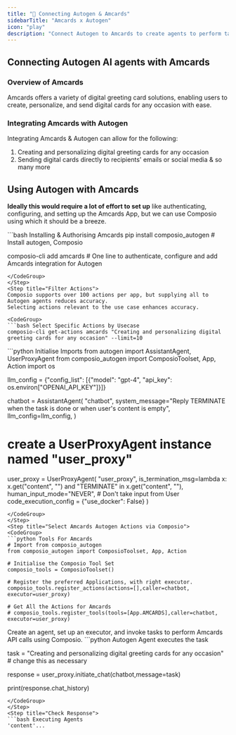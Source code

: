 ```yaml
---
title: "🚀 Connecting Autogen & Amcards"
sidebarTitle: "Amcards x Autogen"
icon: "play"
description: "Connect Autogen to Amcards to create agents to perform tasks using natural language"
---
```


## Connecting Autogen AI agents with Amcards

### Overview of Amcards

Amcards offers a variety of digital greeting card solutions, enabling users to create, personalize, and send digital cards for any occasion with ease.

### Integrating Amcards with Autogen

Integrating Amcards & Autogen can allow for the following:

1. Creating and personalizing digital greeting cards for any occasion
2. Sending digital cards directly to recipients' emails or social media
& so many more

## Using Autogen with Amcards

<Steps>
<Step title="Setting Up the Environment">

**Ideally this would require a lot of effort to set up** like authenticating, configuring, and setting up the Amcards App, but we can use Composio using which it should be a breeze.

<CodeGroup>
```bash Installing & Authorising Amcards
pip install composio_autogen # Install autogen, Composio 

composio-cli add amcards # One line to authenticate, configure and add Amcards integration for Autogen
```
</CodeGroup>
</Step>
<Step title="Filter Actions">
Composio supports over 100 actions per app, but supplying all to Autogen agents reduces accuracy.
Selecting actions relevant to the use case enhances accuracy.

<CodeGroup>
```bash Select Specific Actions by Usecase
composio-cli get-actions amcards "Creating and personalizing digital greeting cards for any occasion" --limit=10
```
</CodeGroup>

</Step>
<Step title="Import Base Packages">

<CodeGroup>
```python Initialise Imports
from autogen import AssistantAgent, UserProxyAgent
from composio_autogen import ComposioToolset, App, Action
import os

llm_config = {"config_list": [{"model": "gpt-4", "api_key": os.environ["OPENAI_API_KEY"]}]}

chatbot = AssistantAgent(
    "chatbot",
    system_message="Reply TERMINATE when the task is done or when user's content is empty",
    llm_config=llm_config,
)

# create a UserProxyAgent instance named "user_proxy"
user_proxy = UserProxyAgent(
    "user_proxy",
    is_termination_msg=lambda x: x.get("content", "") and "TERMINATE" in x.get("content", ""),
    human_input_mode="NEVER", # Don't take input from User
    code_execution_config = {"use_docker": False}
)
```
</CodeGroup>
</Step>
<Step title="Select Amcards Autogen Actions via Composio">
<CodeGroup>
```python Tools For Amcards
# Import from composio_autogen
from composio_autogen import ComposioToolset, App, Action

# Initialise the Composio Tool Set
composio_tools = ComposioToolset()

# Register the preferred Applications, with right executor. 
composio_tools.register_actions(actions=[],caller=chatbot, executor=user_proxy)

# Get All the Actions for Amcards
# composio_tools.register_tools(tools=[App.AMCARDS],caller=chatbot, executor=user_proxy) 
```
</CodeGroup>
</Step>
<Step title="Execute the Agent">
Create an agent, set up an executor, and invoke tasks to perform Amcards API calls using Composio. 
<CodeGroup>
```python Autogen Agent executes the task

task = "Creating and personalizing digital greeting cards for any occasion" # change this as necessary

response = user_proxy.initiate_chat(chatbot,message=task)

print(response.chat_history)
```
</CodeGroup>
</Step>
<Step title="Check Response">
```bash Executing Agents
'content'...
```
</Step>
</Steps>

